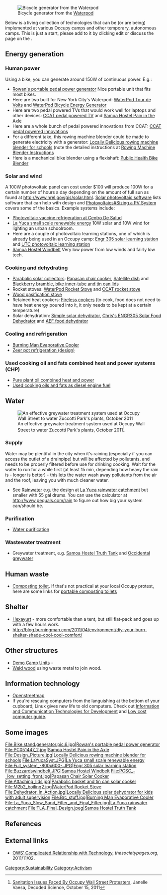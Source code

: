 {{Tocright}}
[[File:Easy_ridas_040_resized.JPG|thumb|left|Bicycle generator from the [[Waterpod]]]]

Below is a living collection of technologies that can be (or are being) implemented at various Occupy camps and other temporary, autonomous camps. This is just a start, please add to it by clicking edit or discuss the page on the {{talk page}}.

==Energy generation==
===Human power===
Using a bike, you can generate around 150W of continuous power. E.g.:
* [[Rowan's portable pedal power generator]] Nice portable unit that fits most bikes.
* Here are two built for New York City's Waterpod: [[WaterPod Tour de Volts]] and [[WaterPod Bicycle Energy Generator]]
* Here are two pedal powered TVs that would work well for laptops and other devices: [[CCAT pedal powered TV]] and [[Samoa Hostel Pain in the Axle]]
* Here are a whole bunch of pedal powered innovations from CCAT: [[CCAT pedal powered innovations]]
* For a different take, this rowing machine blender could be made to generate electricity with a generator: [[Locally Delicious rowing machine blender for schools]] (note the detailed instructions at [[Rowing Machine Blender Instructions]]
* Here is a mechanical bike blender using a flexishaft: [[Public Health Bike Blender]]

===Solar and wind===

A 100W photovoltaic panel can cost under $100 will produce 100W for a certain number of hours a day depending on the amount of full sun as found at http://www.nrel.gov/gis/solar.html. [[Solar photovoltaic software]] lists software that can help with design and [[Photovoltaics#Sizing a PV System]] covers some of the basics. Example systems include:
* [[Photovoltaic vaccine refrigeration at Centro De Salud]]
* [[La Yuca small scale renewable energy]] 10W solar and 10W wind for lighting an urban schoolroom.
* Here are a couple of photovoltaic learning stations, one of which is already being used in an Occupy camp: [[Engr 305 solar learning station]] and [[UTC photovoltaic learning station]]
* [[Samoa Hostel Windbelt]] Very low power from low winds and fairly low tech.

===Cooking and dehydrating===
* [[Parabolic solar collectors]]: [[Papasan Chair Solar Cooker|Papasan chair cooker]], [[Aleiha's parabolic solar cooker|Satellite dish]] and [[Parabolic basket and tin can solar cooker|Blackberry bramble, bike inner-tube and tin can lids]]
* Rocket stoves: [[WaterPod Rocket Stove]] and [[CCAT rocket stove]]
* [[Wood gasification stove]]
* Retained heat cookers: [[Fireless cookers]] (to cook, food does not need to have heat energy poured into it, it only needs to be kept at a certain temperature)
* Solar dehydration: [[Locally Delicious solar dehydrator for kids with adult supervision|Simple solar dehydrator]], [[Chris's ENGR305 Solar Food Dehydrator]] and [[AEF food dehydrator]]

===Cooling and refrigeration===
* [[Burning Man Evaporative Cooler]]
* [[Zeer pot refrigeration (design)]]

===Used cooking oil and fats combined heat and power systems (CHP)===
* [[Pure plant oil combined heat and power]]
* [[Used cooking oils and fats as diesel engine fuel]]

==Water==
[[File:Day 21 Occupy Wall Street October 6 2011 Shankbone 32.JPG|thumb|An effective greywater treatment system used at Occupy Wall Street to water Zuccotti Park's plants, October 2011<ref>[http://www.decodedscience.com/sanitation-issues-faced-by-occupy-wall-street-protesters/4005 Sanitation Issues Faced By Occupy Wall Street Protesters], Janelle Vaesa, Decoded Science, October 15, 2011</ref>]]

===Supply===

Water may be plentiful in the city when it's raining (especially if you can access the outlet of a drainpipe) but will be affected by pollutants, and needs to be properly filtered before use for drinking cooking. Wait for the water to run for a while first (at least 15 min, depending how heavy the rain is - longer is better) - this lets the water wash away pollutants from the air and the roof, leaving you with much cleaner water. 

* See [[Rainwater]] e.g. the design at [[La Yuca rainwater catchment]] but smaller with 55 gal drums. You can use the calculator at http://www.pequals.com/rain to figure out how big your system can/should be.
 
===Purification===
* [[Water purification]]

===Wastewater treatment===
*Greywater treatment, e.g. [[Samoa Hostel Truth Tank]] and [[Occidental greywater]]

==Human waste==
* [[Composting toilet]]. If that's not practical at your local Occupy protest, here are some links for [[portable composting toilets]] 

==Shelter==
* [[Hexayurt]] - more comfortable than a tent, but still flat-pack and goes up with a few hours work.
* http://blog.burningman.com/2011/04/environment/diy-your-burn-shelter-shade-cool-cool-comfort/

==Other structures==
* [[Demo Camp Units]] - 
* [[Weld wood]] using waste metal to join wood.

==Information technology==
*[[Openstreetmap]]
* If you're rescuing computers from the languishing at the bottom of your cupboard, Linux gives new life to old computers. Check out [[Information and Communication Technologies for Development]] and [[Low cost computer guide]]. 

==Some images==
<Gallery>
File:Bike.stand.generator.pic.6.jpg|[[Rowan's portable pedal power generator]]
File:PC051447_2.jpg|[[Samoa Hostel Pain in the Axle]]
File:Design_Picture.jpg|[[Locally Delicious rowing machine blender for schools]]
File:LaYucaSyst.JPG|[[La Yuca small scale renewable energy]]
File:Full_system_-800x600-.JPG|[[Engr 305 solar learning station]]
File:Buzzardswindbelt.JPG|[[Samoa Hostel Windbelt]]
File:PCSC_-_low_setting_front.jpg|[[Papasan Chair Solar Cooker]]
File:Attaching_lids.jpg|[[Parabolic basket and tin can solar cooker]]
File:M2b2_boiling2.jpg|[[WaterPod Rocket Stove]]
File:Dehydrator_In_Action.jpg|[[Locally Delicious solar dehydrator for kids with adult supervision]]
File:Brc_stuff.jpg|[[Burning Man Evaporative Cooler]]
File:La_Yuca_Slow_Sand_Filter_and_Final_Filter.jpg|[[La Yuca rainwater catchment]]
File:TLA_Final_Design.jpeg|[[Samoa Hostel Truth Tank]]
</gallery>

==References==
{{Reflist|2}}

== External links ==

* [http://thesocietypages.org/cyborgology/2011/11/02/retro-tech-ows-complicated-relationship-with-technology/ OWS’ Complicated Relationship with Technology], ''thesocietypages.org'', 2011/11/02.

[[Category:Sustainability]]
[[Category:Activism]]